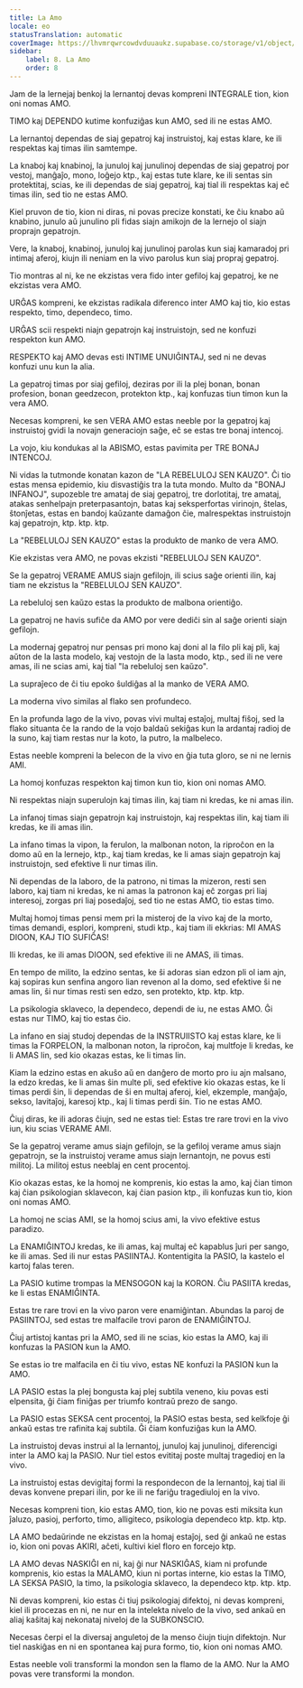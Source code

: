 ```yaml
---
title: La Amo
locale: eo
statusTranslation: automatic
coverImage: https://lhvmrqwrcowdvduuaukz.supabase.co/storage/v1/object/public/strapi-uploads/small_cover-educacion-fundamental.webp-2d51a7828a2b1309555be27f7e2a61a0.webp
sidebar:
    label: 8. La Amo
    order: 8
---
```

Jam de la lernejaj benkoj la lernantoj devas kompreni INTEGRALE tion, kion oni nomas AMO.

TIMO kaj DEPENDO kutime konfuziĝas kun AMO, sed ili ne estas AMO.

La lernantoj dependas de siaj gepatroj kaj instruistoj, kaj estas klare, ke ili respektas kaj timas ilin samtempe.

La knaboj kaj knabinoj, la junuloj kaj junulinoj dependas de siaj gepatroj por vestoj, manĝaĵo, mono, loĝejo ktp., kaj estas tute klare, ke ili sentas sin protektitaj, scias, ke ili dependas de siaj gepatroj, kaj tial ili respektas kaj eĉ timas ilin, sed tio ne estas AMO.

Kiel pruvon de tio, kion ni diras, ni povas precize konstati, ke ĉiu knabo aŭ knabino, junulo aŭ junulino pli fidas siajn amikojn de la lernejo ol siajn proprajn gepatrojn.

Vere, la knaboj, knabinoj, junuloj kaj junulinoj parolas kun siaj kamaradoj pri intimaj aferoj, kiujn ili neniam en la vivo parolus kun siaj propraj gepatroj.

Tio montras al ni, ke ne ekzistas vera fido inter gefiloj kaj gepatroj, ke ne ekzistas vera AMO.

URĜAS kompreni, ke ekzistas radikala diferenco inter AMO kaj tio, kio estas respekto, timo, dependeco, timo.

URĜAS scii respekti niajn gepatrojn kaj instruistojn, sed ne konfuzi respekton kun AMO.

RESPEKTO kaj AMO devas esti INTIME UNUIĜINTAJ, sed ni ne devas konfuzi unu kun la alia.

La gepatroj timas por siaj gefiloj, deziras por ili la plej bonan, bonan profesion, bonan geedzecon, protekton ktp., kaj konfuzas tiun timon kun la vera AMO.

Necesas kompreni, ke sen VERA AMO estas neeble por la gepatroj kaj instruistoj gvidi la novajn generaciojn saĝe, eĉ se estas tre bonaj intencoj.

La vojo, kiu kondukas al la ABISMO, estas pavimita per TRE BONAJ INTENCOJ.

Ni vidas la tutmonde konatan kazon de "LA REBELULOJ SEN KAUZO". Ĉi tio estas mensa epidemio, kiu disvastiĝis tra la tuta mondo. Multo da "BONAJ INFANOJ", supozeble tre amataj de siaj gepatroj, tre dorlotitaj, tre amataj, atakas senhelpajn preterpasantojn, batas kaj seksperfortas virinojn, ŝtelas, ŝtonĵetas, estas en bandoj kaŭzante damaĝon ĉie, malrespektas instruistojn kaj gepatrojn, ktp. ktp. ktp.

La "REBELULOJ SEN KAUZO" estas la produkto de manko de vera AMO.

Kie ekzistas vera AMO, ne povas ekzisti "REBELULOJ SEN KAUZO".

Se la gepatroj VERAME AMUS siajn gefilojn, ili scius saĝe orienti ilin, kaj tiam ne ekzistus la "REBELULOJ SEN KAUZO".

La rebeluloj sen kaŭzo estas la produkto de malbona orientiĝo.

La gepatroj ne havis sufiĉe da AMO por vere dediĉi sin al saĝe orienti siajn gefilojn.

La modernaj gepatroj nur pensas pri mono kaj doni al la filo pli kaj pli, kaj aŭton de la lasta modelo, kaj vestojn de la lasta modo, ktp., sed ili ne vere amas, ili ne scias ami, kaj tial "la rebeluloj sen kaŭzo".

La supraĵeco de ĉi tiu epoko ŝuldiĝas al la manko de VERA AMO.

La moderna vivo similas al flako sen profundeco.

En la profunda lago de la vivo, povas vivi multaj estaĵoj, multaj fiŝoj, sed la flako situanta ĉe la rando de la vojo baldaŭ sekiĝas kun la ardantaj radioj de la suno, kaj tiam restas nur la koto, la putro, la malbeleco.

Estas neeble kompreni la belecon de la vivo en ĝia tuta gloro, se ni ne lernis AMI.

La homoj konfuzas respekton kaj timon kun tio, kion oni nomas AMO.

Ni respektas niajn superulojn kaj timas ilin, kaj tiam ni kredas, ke ni amas ilin.

La infanoj timas siajn gepatrojn kaj instruistojn, kaj respektas ilin, kaj tiam ili kredas, ke ili amas ilin.

La infano timas la vipon, la ferulon, la malbonan noton, la riproĉon en la domo aŭ en la lernejo, ktp., kaj tiam kredas, ke li amas siajn gepatrojn kaj instruistojn, sed efektive li nur timas ilin.

Ni dependas de la laboro, de la patrono, ni timas la mizeron, resti sen laboro, kaj tiam ni kredas, ke ni amas la patronon kaj eĉ zorgas pri liaj interesoj, zorgas pri liaj posedaĵoj, sed tio ne estas AMO, tio estas timo.

Multaj homoj timas pensi mem pri la misteroj de la vivo kaj de la morto, timas demandi, esplori, kompreni, studi ktp., kaj tiam ili ekkrias: MI AMAS DIOON, KAJ TIO SUFIĈAS!

Ili kredas, ke ili amas DIOON, sed efektive ili ne AMAS, ili timas.

En tempo de milito, la edzino sentas, ke ŝi adoras sian edzon pli ol iam ajn, kaj sopiras kun senfina angoro lian revenon al la domo, sed efektive ŝi ne amas lin, ŝi nur timas resti sen edzo, sen protekto, ktp. ktp. ktp.

La psikologia sklaveco, la dependeco, dependi de iu, ne estas AMO. Ĝi estas nur TIMO, kaj tio estas ĉio.

La infano en siaj studoj dependas de la INSTRUIISTO kaj estas klare, ke li timas la FORPELON, la malbonan noton, la riproĉon, kaj multfoje li kredas, ke li AMAS lin, sed kio okazas estas, ke li timas lin.

Kiam la edzino estas en akuŝo aŭ en danĝero de morto pro iu ajn malsano, la edzo kredas, ke li amas ŝin multe pli, sed efektive kio okazas estas, ke li timas perdi ŝin, li dependas de ŝi en multaj aferoj, kiel, ekzemple, manĝaĵo, sekso, lavitaĵoj, karesoj ktp., kaj li timas perdi ŝin. Tio ne estas AMO.

Ĉiuj diras, ke ili adoras ĉiujn, sed ne estas tiel: Estas tre rare trovi en la vivo iun, kiu scias VERAME AMI.

Se la gepatroj verame amus siajn gefilojn, se la gefiloj verame amus siajn gepatrojn, se la instruistoj verame amus siajn lernantojn, ne povus esti militoj. La militoj estus neeblaj en cent procentoj.

Kio okazas estas, ke la homoj ne komprenis, kio estas la amo, kaj ĉian timon kaj ĉian psikologian sklavecon, kaj ĉian pasion ktp., ili konfuzas kun tio, kion oni nomas AMO.

La homoj ne scias AMI, se la homoj scius ami, la vivo efektive estus paradizo.

La ENAMIĜINTOJ kredas, ke ili amas, kaj multaj eĉ kapablus ĵuri per sango, ke ili amas. Sed ili nur estas PASIINTAJ. Kontentigita la PASIO, la kastelo el kartoj falas teren.

La PASIO kutime trompas la MENSOGON kaj la KORON. Ĉiu PASIITA kredas, ke li estas ENAMIĜINTA.

Estas tre rare trovi en la vivo paron vere enamiĝintan. Abundas la paroj de PASIINTOJ, sed estas tre malfacile trovi paron de ENAMIĜINTOJ.

Ĉiuj artistoj kantas pri la AMO, sed ili ne scias, kio estas la AMO, kaj ili konfuzas la PASION kun la AMO.

Se estas io tre malfacila en ĉi tiu vivo, estas NE konfuzi la PASION kun la AMO.

LA PASIO estas la plej bongusta kaj plej subtila veneno, kiu povas esti elpensita, ĝi ĉiam finiĝas per triumfo kontraŭ prezo de sango.

La PASIO estas SEKSA cent procentoj, la PASIO estas besta, sed kelkfoje ĝi ankaŭ estas tre rafinita kaj subtila. Ĝi ĉiam konfuziĝas kun la AMO.

La instruistoj devas instrui al la lernantoj, junuloj kaj junulinoj, diferencigi inter la AMO kaj la PASIO. Nur tiel estos evititaj poste multaj tragedioj en la vivo.

La instruistoj estas devigitaj formi la respondecon de la lernantoj, kaj tial ili devas konvene prepari ilin, por ke ili ne fariĝu tragediuloj en la vivo.

Necesas kompreni tion, kio estas AMO, tion, kio ne povas esti miksita kun ĵaluzo, pasioj, perforto, timo, alligiteco, psikologia dependeco ktp. ktp. ktp.

LA AMO bedaŭrinde ne ekzistas en la homaj estaĵoj, sed ĝi ankaŭ ne estas io, kion oni povas AKIRI, aĉeti, kultivi kiel floro en forcejo ktp.

LA AMO devas NASKIĜI en ni, kaj ĝi nur NASKIĜAS, kiam ni profunde komprenis, kio estas la MALAMO, kiun ni portas interne, kio estas la TIMO, LA SEKSA PASIO, la timo, la psikologia sklaveco, la dependeco ktp. ktp. ktp.

Ni devas kompreni, kio estas ĉi tiuj psikologiaj difektoj, ni devas kompreni, kiel ili procezas en ni, ne nur en la intelekta nivelo de la vivo, sed ankaŭ en aliaj kaŝitaj kaj nekonataj niveloj de la SUBKONSCIO.

Necesas ĉerpi el la diversaj anguletoj de la menso ĉiujn tiujn difektojn. Nur tiel naskiĝas en ni en spontanea kaj pura formo, tio, kion oni nomas AMO.

Estas neeble voli transformi la mondon sen la flamo de la AMO. Nur la AMO povas vere transformi la mondon.

